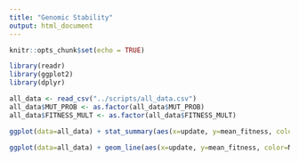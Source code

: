 ```yaml
---
title: "Genomic Stability"
output: html_document
---
```


```r
knitr::opts_chunk$set(echo = TRUE)
```


```r
library(readr)
library(ggplot2)
library(dplyr)

all_data <- read_csv("../scripts/all_data.csv")
all_data$MUT_PROB <- as.factor(all_data$MUT_PROB)
all_data$FITNESS_MULT <- as.factor(all_data$FITNESS_MULT)

ggplot(data=all_data) + stat_summary(aes(x=update, y=mean_fitness, color=MUT_PROB, fill=MUT_PROB), geom = "smooth", fun.data ="median_hilow") + facet_wrap(~GAMMA_K) + theme_classic()

ggplot(data=all_data) + geom_line(aes(x=update, y=mean_fitness, color=MUT_PROB, fill=MUT_PROB, group=rep, linetype=FITNESS_MULT)) + facet_wrap(~GAMMA_K) + theme_classic() + scale_x_log10()


```

